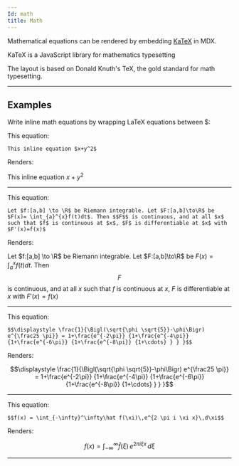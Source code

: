 ```yaml
---
Id: math
title: Math
---
```


Mathematical equations can be rendered by embedding [KaTeX](https://katex.org/) in MDX.

KaTeX is a JavaScript library for mathematics typesetting

The layout is based on Donald Knuth's TeX, the gold standard for math typesetting.

---

## Examples

Write inline math equations by wrapping LaTeX equations between $:

This equation:

`This inline equation $x+y^2$` 

Renders:

This inline equation $x+y^2$

---

This equation:

`Let $f:[a,b] \to \R$ be Riemann integrable. Let $F:[a,b]\to\R$ be $F(x)=
\int_{a}^{x}f(t)dt$. Then $$F$$ is continuous, and at all $x$ such that $f$ is continuous at $x$, $F$ is differentiable at $x$ with $F'(x)=f(x)$`

Renders:

Let $f:[a,b] \to \R$ be Riemann integrable. Let $F:[a,b]\to\R$ be $F(x)=
\int_{a}^{x}f(t)dt$. Then $$F$$ is continuous, and at all $x$ such that $f$ is continuous at $x$, $F$ is differentiable at $x$ with $F'(x)=f(x)$

---

This equation:

`$$\displaystyle \frac{1}{\Bigl(\sqrt{\phi \sqrt{5}}-\phi\Bigr) e^{\frac25 \pi}} = 1+\frac{e^{-2\pi}} {1+\frac{e^{-4\pi}} {1+\frac{e^{-6\pi}} {1+\frac{e^{-8\pi}} {1+\cdots} } } }$$`

Renders:

$$\displaystyle \frac{1}{\Bigl(\sqrt{\phi \sqrt{5}}-\phi\Bigr) e^{\frac25 \pi}} = 1+\frac{e^{-2\pi}} {1+\frac{e^{-4\pi}} {1+\frac{e^{-6\pi}} {1+\frac{e^{-8\pi}} {1+\cdots} } } }$$

---

This equation:

`$$f(x) = \int_{-\infty}^\infty\hat f(\xi)\,e^{2 \pi i \xi x}\,d\xi$$`

Renders:

$$f(x) = \int_{-\infty}^\infty\hat f(\xi)\,e^{2 \pi i \xi x}\,d\xi$$

---


